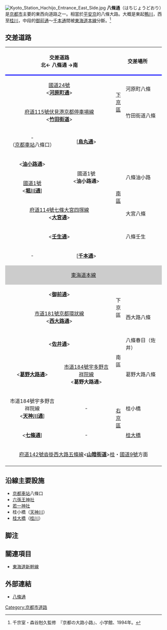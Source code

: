 [[File:Kyoto_Station_Hachijo_Entrance_East_Side.jpg|thumb]]
'''八條通'''（はちじょうどおり）是[[京都市|京都市]]主要的東西向道路之一。相當於[[平安京|平安京]]的八條大路。大概是東起[[鴨川_(淀川水系)|鴨川]]，西至[[桂川_(淀川水系)|桂川]]，中段的[[御前通|御前通]]～[[千本通|千本通]]間被[[東海道本線|東海道本線]]分斷。<ref>千宗室・森谷尅久監修　『京都の大路小路』、小学館、1994年。</ref>

== 交差道路 ==
{|border="1" cellpadding="2" cellspacing="0" class="wikitable"
|-
!colspan="2" style="border-bottom: 3px solid blue;"|交差道路<br/>北← 八條通 →南
!colspan="2" style="border-bottom: 3px solid blue;"|交差場所
!style="border-bottom: 3px solid blue;"|路線番號
!style="border-bottom: 3px solid blue;"|
|-
|colspan="2" style="text-align:center;"|[[國道24號|國道24號]]<br/><'''[[河原町通|河原町通]]'''>
|rowspan="2"|[[下京區|下京區]]
|河原町八條
|rowspan="8" style="text-align:center;"|-
|rowspan="17" style="text-align:center;width:1em;"|'''東↑<br/>∧八條通∨<br/>↓西'''
|-
|colspan="2" style="text-align:center;"|[[京都府道115號伏見港京都停車場線|府道115號伏見港京都停車場線]]<br/><'''[[竹田街道|竹田街道]]'''>
|竹田街道八條
|-
|style="text-align:center;"|-<br/>（[[京都車站|京都車站]]八條口）
|style="text-align:center;"|['''[[烏丸通|烏丸通]]'''>
|rowspan="6" style="width:1em;"|[[南區_(京都市)|南區]]
|
|-
|style="text-align:center;"|<'''[[油小路通|油小路通]]'''>
|rowspan="2" style="text-align:center;"|國道1號<br/><'''油小路通'''>
|rowspan="2"|八條油小路
|-
|style="text-align:center;"|[[國道1號_(日本)|國道1號]]<br/><'''[[堀川通|堀川通]]''']
|-
|colspan="2" style="text-align:center;"|[[京都府道114號七條大宮四塚線|府道114號七條大宮四塚線]]<br/><'''[[大宮通|大宮通]]'''>
|大宮八條
|-
|colspan="2" style="text-align:center;"|<'''[[壬生通|壬生通]]'''>
|八條壬生
|-
|style="text-align:center;"|-
|style="text-align:center;"|['''[[千本通|千本通]]'''>
|
|-
|colspan="5" style="background-color:#CCC; text-align:center;"|[[東海道本線|東海道本線]]
|-
|colspan="2" style="text-align:center;"|<'''[[御前通|御前通]]'''>
|rowspan="4" style="width:1em;"|下京區
|
|rowspan="2" style="text-align:center;"|-
|-
|colspan="2" rowspan="2" style="text-align:center;"|[[京都市道181號京都環狀線|市道181號京都環狀線]]<br/><'''[[西大路通|西大路通]]'''>
|rowspan="2"|西大路八條
|-
|rowspan="6" style="width:1em;text-align:center;"|[[京都府道142號沓掛西大路五條線|府道142號]]
|-
|rowspan="2" colspan="2" style="text-align:center;"|<'''[[佐井通|佐井通]]'''>
|rowspan="2"|八條春日（佐井）
|-
|rowspan="2" style="width:1em;"|南區
|-
|style="text-align:center;"|<'''[[葛野大路通|葛野大路通]]'''>
|style="text-align:center;"|[[京都市道184號宇多野吉祥院線|市道184號宇多野吉祥院線]]<br/><'''葛野大路通'''>
|葛野大路八條
|-
|style="text-align:center;"|市道184號宇多野吉祥院線<br/><'''[[天神川通|天神川通]]''']
|style="text-align:center;"|-
|rowspan="2"|[[右京區|右京區]]
|桂小橋
|-
|style="text-align:center;"|<'''[[七條通|七條通]]''']
|style="text-align:center;"|-
|[[桂大橋|桂大橋]]
|-
|colspan="6" style="text-align:center;"|[[京都府道142號沓掛西大路五條線|府道142號沓掛西大路五條線]]<'''[[山陰街道|山陰街道]]'''>[[桂車站|桂]]・[[國道9號_(日本)|國道9號]]方面
|-
|}

== 沿線主要設施 ==
* [[京都車站|京都車站]]八條口
* [[六孫王神社|六孫王神社]]
* [[若一神社|若一神社]]
* 桂小橋（[[天神川_(京都市)|天神川]]）
* [[桂大橋|桂大橋]]（[[桂川_(淀川水系)|桂川]]）

== 脚注 ==
<references />

== 關連項目 ==
* [[東海道新幹線|東海道新幹線]]

== 外部連結 ==
* [https://web.archive.org/web/20091006023708/http://www.city.kyoto.lg.jp/kensetu/page/0000022648.html 八條通]

{{京都市內的東西向道路|
北=[[西塩小路通|西塩小路通]]|
東=[[河原町通|河原町通]]東側|
西=[[桂大橋|桂大橋]]|
南=[[針小路通|針小路通]]・[[東寺通|東寺通]]|
}}

[[Category:京都市道路|Category:京都市道路]]